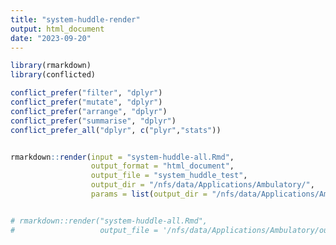 ```yaml
---
title: "system-huddle-render"
output: html_document
date: "2023-09-20"
---
```


```r
library(rmarkdown)
library(conflicted)

conflict_prefer("filter", "dplyr")
conflict_prefer("mutate", "dplyr")
conflict_prefer("arrange", "dplyr")
conflict_prefer("summarise", "dplyr")
conflict_prefer_all("dplyr", c("plyr","stats"))


rmarkdown::render(input = "system-huddle-all.Rmd",
                  output_format = "html_document",
                  output_file = "system_huddle_test",
                  output_dir = "/nfs/data/Applications/Ambulatory/",
                  params = list(output_dir = "/nfs/data/Applications/Ambulatory/"))


# rmarkdown::render("system-huddle-all.Rmd", 
#                   output_file = '/nfs/data/Applications/Ambulatory/out.html')
```


